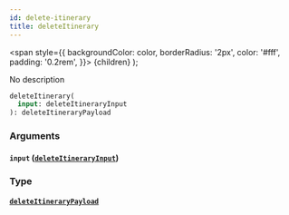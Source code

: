 ```yaml
---
id: delete-itinerary
title: deleteItinerary
---
```


<span
style={{
      backgroundColor: color,
      borderRadius: '2px',
      color: '#fff',
      padding: '0.2rem',
    }}>
{children}
</span>
);

No description

```graphql
deleteItinerary(
  input: deleteItineraryInput
): deleteItineraryPayload

```

### Arguments

#### `input` ([`deleteItineraryInput`](/v1/inputs/delete-itinerary-input))

### Type

#### [`deleteItineraryPayload`](/v1/objects/delete-itinerary-payload)
